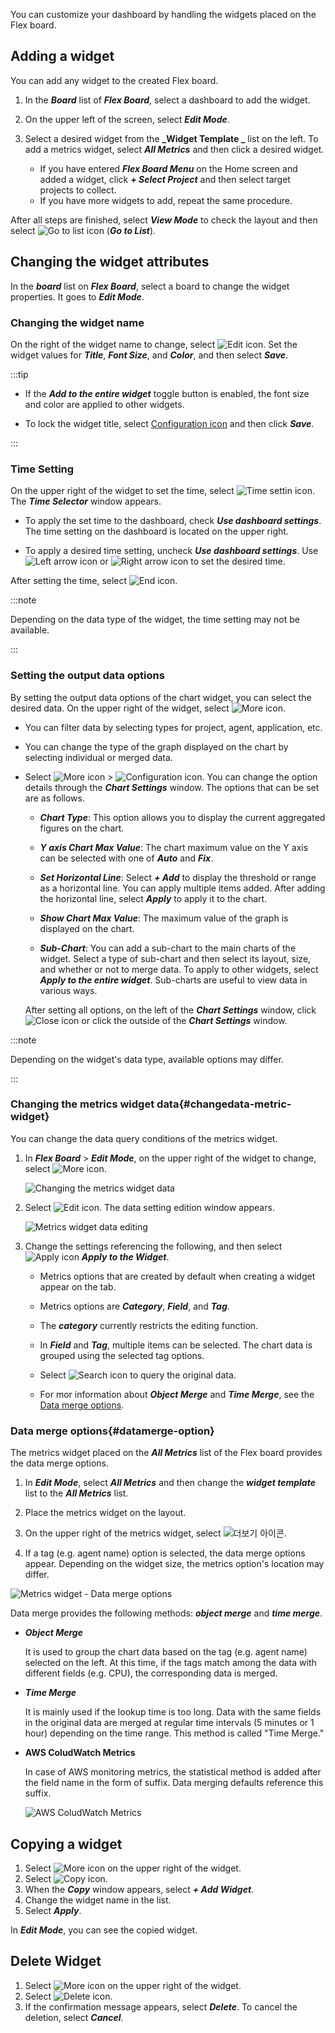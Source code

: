 You can customize your dashboard by handling the widgets placed on the Flex board.

## Adding a widget

You can add any widget to the created Flex board.

1.  In the **_Board_** list of **_Flex Board_**, select a dashboard to add the widget.

2.  On the upper left of the screen, select **_Edit Mode_**.

3.  Select a desired widget from the **_Widget Template _** list on the left. To add a metrics widget, select **_All Metrics_** and then click a desired widget.

    -   If you have entered **_Flex Board Menu_** on the Home screen and added a widget, click **_+ Select Project_** and then select target projects to collect.
    -   If you have more widgets to add, repeat the same procedure.

After all steps are finished, select **_View Mode_** to check the layout and then select ![Go to list icon](/img/ico-exit.svg) (**_Go to List_**).

## Changing the widget attributes

In the **_board_** list on **_Flex Board_**, select a board to change the widget properties. It goes to **_Edit Mode_**.

### Changing the widget name

On the right of the widget name to change, select ![Edit icon](/img/ico-edit.svg). Set the widget values for **_Title_**, **_Font Size_**, and **_Color_**, and then select **_Save_**.

:::tip

-   If the **_Add to the entire widget_** toggle button is enabled, the font size and color are applied to other widgets.

-   To lock the widget title, select [Configuration icon](/img/ico-invisible.svg) and then click **_Save_**.

:::

### Time Setting

On the upper right of the widget to set the time, select ![Time settin icon](/img/ico-time-set.svg). The **_Time Selector_** window appears.

-   To apply the set time to the dashboard, check **_Use dashboard settings_**. The time setting on the dashboard is located on the upper right.

-   To apply a desired time setting, uncheck **_Use dashboard settings_**. Use ![Left arrow icon](/img/left-arrow.svg) or ![Right arrow icon](/img/right-arrow.svg) to set the desired time.

After setting the time, select ![End icon](/img/ico-close.svg).

:::note

Depending on the data type of the widget, the time setting may not be available.

:::

### Setting the output data options

By setting the output data options of the chart widget, you can select the desired data. On the upper right of the widget, select ![More icon](/img/ico-more.svg).

-   You can filter data by selecting types for project, agent, application, etc.

-   You can change the type of the graph displayed on the chart by selecting individual or merged data.

-   Select ![More icon](/img/ico-more.svg) > ![Configuration icon](/img/ico-setting.svg). You can change the option details through the **_Chart Settings_** window. The options that can be set are as follows.

    -   **_Chart Type_**: This option allows you to display the current aggregated figures on the chart.

    -   **_Y axis Chart Max Value_**: The chart maximum value on the Y axis can be selected with one of **_Auto_** and **_Fix_**.

    -   **_Set Horizontal Line_**: Select **_+ Add_** to display the threshold or range as a horizontal line. You can apply multiple items added. After adding the horizontal line, select **_Apply_** to apply it to the chart.

    -   **_Show Chart Max Value_**: The maximum value of the graph is displayed on the chart.

    -   **_Sub-Chart_**: You can add a sub-chart to the main charts of the widget. Select a type of sub-chart and then select its layout, size, and whether or not to merge data. To apply to other widgets, select **_Apply to the entire widget_**. Sub-charts are useful to view data in various ways.

    After setting all options, on the left of the **_Chart Settings_** window, click ![Close icon](/img/ico-close.svg) or click the outside of the **_Chart Settings_** window.

:::note

Depending on the widget's data type, available options may differ.

:::

### Changing the metrics widget data{#changedata-metric-widget}

You can change the data query conditions of the metrics widget. 

1.  In **_Flex Board_** > **_Edit Mode_**, on the upper right of the widget to change, select ![More icon](/img/ico-more.svg).

    ![Changing the metrics widget data](/img/metric-widget-data.png)

2.  Select ![Edit icon](/img/ico-edit-metric.svg). The data setting edition window appears.

    ![Metrics widget data editing](/img/metric-edit-window.png)

3.  Change the settings referencing the following, and then select ![Apply icon](/img/left-arrow.svg) **_Apply to the Widget_**.

    -   Metrics options that are created by default when creating a widget appear on the tab.

    -   Metrics options are **_Category_**, **_Field_**, and **_Tag_**.

    -   The **_category_** currently restricts the editing function.

    -   In **_Field_** and **_Tag_**, multiple items can be selected. The chart data is grouped using the selected tag options.

    -   Select ![Search icon](/img/ico-btn-search.png) to query the original data.

    -   For mor information about **_Object Merge_** and **_Time Merge_**, see the [Data merge options](#datamerge-option).  

### Data merge options{#datamerge-option}

The metrics widget placed on the **_All Metrics_** list of the Flex board provides the data merge options.

1.  In **_Edit Mode_**, select **_All Metrics_** and then change the **_widget template_** list to the **_All Metrics_** list.

2.  Place the metrics widget on the layout.

3.  On the upper right of the metrics widget, select ![더보기 아이콘](/img/ico-more.svg).

4.  If a tag (e.g. agent name) option is selected, the data merge options appear. Depending on the widget size, the metrics option's location may differ.

![Metrics widget - Data merge options](/img/flexboard-datamerge.png)

Data merge provides the following methods: **_object merge_** and **_time merge_**.

-   **_Object Merge_**

    It is used to group the chart data based on the tag (e.g. agent name) selected on the left. At this time, if the tags match among the data with different fields (e.g. CPU), the corresponding data is merged.

-   **_Time Merge_**

    It is mainly used if the lookup time is too long. Data with the same fields in the original data are merged at regular time intervals (5 minutes or 1 hour) depending on the time range. This method is called "Time Merge."

-   **AWS ColudWatch Metrics**

    In case of AWS monitoring metrics, the statistical method is added after the field name in the form of suffix. Data merging defaults reference this suffix.

    ![AWS ColudWatch Metrics](/img/blog_12.png)

## Copying a widget

1.  Select ![More icon](/img/ico-more.svg) on the upper right of the widget. 
2.  Select ![Copy icon](/img/ico-copy.svg).
3.  When the **_Copy_** window appears, select **_+ Add Widget_**.
4.  Change the widget name in the list.
5.  Select **_Apply_**.

In **_Edit Mode_**, you can see the copied widget.

## Delete Widget

1.  Select ![More icon](/img/ico-more.svg) on the upper right of the widget. 
2.  Select ![Delete icon](/img/ico-remove.svg).
3.  If the confirmation message appears, select **_Delete_**. To cancel the deletion, select **_Cancel_**.
